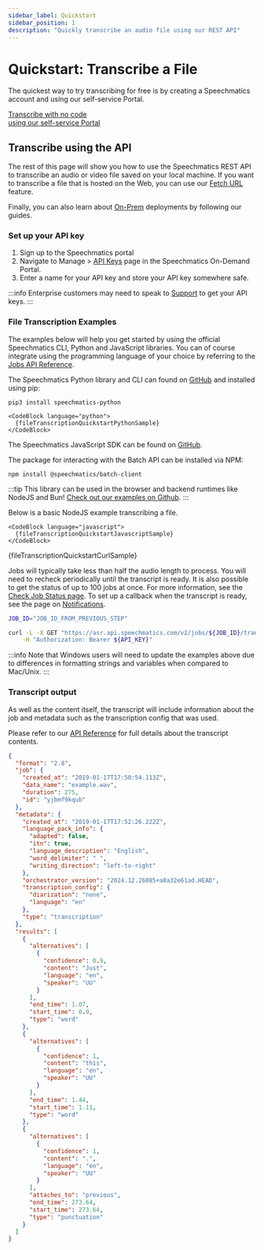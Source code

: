 ```yaml
---
sidebar_label: Quickstart
sidebar_position: 1
description: "Quickly transcribe an audio file using our REST API"
---
```



# Quickstart: Transcribe a File

The quickest way to try transcribing for free is by creating a Speechmatics account and using our self-service Portal.

<Box maxWidth="350px">
	<Card asChild>
		<a href="https://portal.speechmatics.com/jobs/create/batch" target='_blank'>
      <Text asChild size="3" weight="bold">
        <div>Transcribe with no code <ExternalLink size="16"/></div>
      </Text>
      <Text asChild color="gray" size="3">
        <div>using our self-service Portal</div>
      </Text>
		</a>
	</Card>
</Box>

## Transcribe using the API

The rest of this page will show you how to use the Speechmatics REST API to transcribe an audio or video file saved on your local machine. If you want to transcribe a file that is hosted on the Web, you can use our [Fetch URL](/speech-to-text/batch-transcription/fetch-url) feature.

Finally, you can also learn about [On-Prem](/deployments/container/cpu-speech-to-text-container) deployments by following our guides.

### Set up your API key

1. <Link href="https://portal.speechmatics.com/signup" target="_blank">Sign up to the Speechmatics portal</Link>
1. Navigate to Manage > [API Keys](https://portal.speechmatics.com/settings/api-keys) page in the Speechmatics On-Demand Portal.
1. Enter a name for your API key and store your API key somewhere safe.

:::info
Enterprise customers may need to speak to [Support](https://support.speechmatics.com) to get your API keys.
:::

### File Transcription Examples

The examples below will help you get started by using the official Speechmatics CLI, Python and JavaScript libraries. You can of course integrate using the programming language of your choice by referring to the [Jobs API Reference](https://docs.speechmatics.com/jobsapi#tag/jobs).


<Tabs className="code-tabs" groupId="programming-language">
  <TabItem value="python" label="Python">

The Speechmatics Python library and CLI can found on [GitHub](https://github.com/speechmatics/speechmatics-python) and installed using pip:

```
pip3 install speechmatics-python
```

    <CodeBlock language="python">
      {fileTranscriptionQuickstartPythonSample}
    </CodeBlock>
  </TabItem>

  <TabItem value="javascript" label="Javascript">

  The Speechmatics JavaScript SDK can be found on [GitHub](https://github.com/speechmatics/speechmatics-js-sdk).

  The package for interacting with the Batch API can be installed via NPM:

```
npm install @speechmatics/batch-client
```

:::tip
This library can be used in the browser and backend runtimes like NodeJS and Bun!
[Check out our examples on Github](https://github.com/speechmatics/speechmatics-js-sdk/tree/main/examples).
:::
  
  Below is a basic NodeJS example transcribing a file.

    <CodeBlock language="javascript">
      {fileTranscriptionQuickstartJavascriptSample}
    </CodeBlock>
  </TabItem>
  <TabItem value="curl" label="cURL">

  <CodeBlock language="bash">
    {fileTranscriptionQuickstartCurlSample}
  </CodeBlock>

Jobs will typically take less than half the audio length to process. You will need to recheck periodically until the transcript is ready. It is also possible to get the status of up to 100 jobs at once. For more information, see the [Check Job Status page](/speech-to-text/batch-transcription/check-job-status). To set up a callback when the transcript is ready, see the page on [Notifications](/speech-to-text/batch-transcription/notifications).

```bash
JOB_ID="JOB_ID_FROM_PREVIOUS_STEP"

curl -L -X GET "https://asr.api.speechmatics.com/v2/jobs/${JOB_ID}/transcript?format=txt" \
    -H "Authorization: Bearer ${API_KEY}"
```

:::info
Note that Windows users will need to update the examples above due to differences in formatting strings and variables when compared to Mac/Unix. 
:::

  </TabItem>
</Tabs>

### Transcript output

As well as the content itself, the transcript will include information about the job and metadata such as the transcription config that was used.

Please refer to our [API Reference](/api-ref/jobs/get-the-transcript-for-a-transcription-job#responses) for full details about the transcript contents.

```json
{
  "format": "2.8",
  "job": {
    "created_at": "2019-01-17T17:50:54.113Z",
    "data_name": "example.wav",
    "duration": 275,
    "id": "yjbmf9kqub"
  },
  "metadata": {
    "created_at": "2019-01-17T17:52:26.222Z",
    "language_pack_info": {
      "adapted": false,
      "itn": true,
      "language_description": "English",
      "word_delimiter": " ",
      "writing_direction": "left-to-right"
    },
    "orchestrator_version": "2024.12.26085+a0a32e61ad.HEAD",
    "transcription_config": {
      "diarization": "none",
      "language": "en"
    },
    "type": "transcription"
  },
  "results": [
    {
      "alternatives": [
        {
          "confidence": 0.9,
          "content": "Just",
          "language": "en",
          "speaker": "UU"
        }
      ],
      "end_time": 1.07,
      "start_time": 0.9,
      "type": "word"
    },
    {
      "alternatives": [
        {
          "confidence": 1,
          "content": "this",
          "language": "en",
          "speaker": "UU"
        }
      ],
      "end_time": 1.44,
      "start_time": 1.11,
      "type": "word"
    },
    {
      "alternatives": [
        {
          "confidence": 1,
          "content": ".",
          "language": "en",
          "speaker": "UU"
        }
      ],
      "attaches_to": "previous",
      "end_time": 273.64,
      "start_time": 273.64,
      "type": "punctuation"
    }
  ]
}
```
